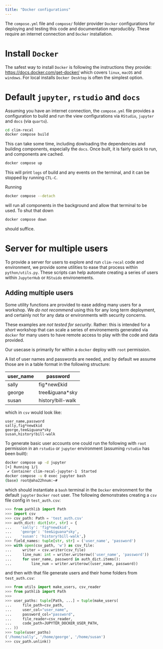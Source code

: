 ```yaml
---
title: "Docker configurations"
---
```


The `compose.yml` file and `compose/` folder provider `Docker` configurations for deploying and testing this code and documentation reproducibly. These require an internet connection and `Docker` installation.

# Install `Docker`

The safest way to install `Docker` is following the instructions they provide: <https://docs.docker.com/get-docker/> which covers `linux`, `macOS` and `windows`. For local installs `Docker Desktop` is often the simplest option.

# Default `jupyter`, `rstudio` and `docs`

Assuming you have an internet connection, the `compose.yml` file provides a configuration to build and run the view configurations via `RStudio`, `jupyter` and `docs` (via `quarto`).

```bash
cd clim-recal
docker compose build
```

This can take some time, including dowloading the dependencies and building components, especially the `docs`. Once built, it is fairly quick to run, and components are cached.

```bash
docker compose up
```

This will print `logs` of build and any events on the terminal, and it can be stopped by running `CTL-C`.

Running
```bash
docker compose --detach
```
will run all components in the background and allow that terminal to be used. To shut that down
```bash
docker compose down
```
should suffice.

# Server for multiple users

To provide a server for users to explore and run `clim-recal` code and environment, we provide some utilities to ease that process within `python/utils.py`. These scripts can help automate creating a series of users within `JupyterHub` or `RStuido` environements.

## Adding multiple users

Some utility functions are provided to ease adding many users for a workshop. We *do not recommend* using this for any long term deployment, and certainly not for any data or environments with security concerns.

::: {.callout-warning}
These examples are *not tested for security*. Rather: this is intended for a *short* workshop that can scale a series of environements generated via `docker` for many users to have remote access to play with the code and data provided.
:::

Our usecase is primarily for within a `docker` deploy with `root` permission.

A list of user names and passwords are needed, and by default we assume those are in a table format in the following structure:

| user_name | password          |
|-----------|-------------------|
| sally	    | fig*new£kid       |
| george	  | tree&iguana*sky   |
| susan	    | history!bill-walk |

which in `csv` would look like:

```csv
user_name,password
sally,fig*new£kid
george,tee&iguana*sky
susan,history!bill-walk
```

To generate basic user accounts one could run the following with `root` permission in an `rstudio` or `jupyter` environment (assuming `rstudio` has been built):

```bash
docker compose up -d jupyter
[+] Running 1/1
 ✔ Container clim-recal-jupyter-1  Started
docker compose -u 0 exec jupyter bash
(base) root@aha22hnum:~#

```

which should instantiate a `bash` terminal in the `Docker` environment for the default `jupyter` `Docker` `root` user. The following demonstrates creating a `csv` file config in `test_auth.csv`:

```python
>>> from pathlib import Path
>>> import csv
>>> csv_path: Path = 'test_auth.csv'
>>> auth_dict: dict[str, str] = {
...    'sally': 'fig*new£kid',
...    'george': 'tee&iguana*sky',
...    'susan': 'history!bill-walk',}
>>> field_names: tuple[str, str] = ('user_name', 'password')
>>> with open(csv_path, 'w') as csv_file:
...     writer = csv.writer(csv_file)
...     line_num: int = writer.writerow(('user_name', 'password'))
...     for user_name, password in auth_dict.items():
...         line_num = writer.writerow((user_name, password))
```

and then with that file generate users and their home folders from `test_auth.csv`:

```python
>>> from utils import make_users, csv_reader
>>> from pathlib import Path
>>>
>>> user_paths: tuple[Path, ...] = tuple(make_users(
...     file_path=csv_path,
...     user_col="user_name",
...     password_col="password",
...     file_reader=csv_reader,
...     code_path=JUPYTER_DOCKER_USER_PATH,
... ))
>>> tuple(user_paths)
('/home/sally', '/home/george', '/home/susan')
>>> csv_path.unlink()
```
